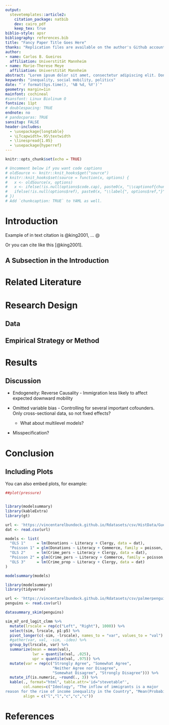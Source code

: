```yaml
---
output: 
  stevetemplates::article2:
    citation_package: natbib
    dev: cairo_pdf
    keep_tex: true
biblio-style: apsr
bibliography: references.bib
title: "Fancy Paper Title Goes Here"
thanks: "Replication files are available on the author's Github account (http://github.com). **Current version**: `r format(Sys.time(), '%B %d, %Y')`; **Corresponding author**: email@uni-mannheim.de."
author:
- name: Carlos B. Gueiros
  affiliation: Universtität Mannheim
- name: Marie-Therese Meye
  affiliation: Universtität Mannheim
abstract: "Lorem ipsum dolor sit amet, consectetur adipiscing elit. Donec sit amet libero justo. Pellentesque eget nibh ex. Aliquam tincidunt egestas lectus id ullamcorper. Proin tellus orci, posuere sed cursus at, bibendum ac odio. Nam consequat non ante eget aliquam. Nulla facilisis tincidunt elit. Nunc hendrerit pellentesque quam, eu imperdiet ipsum porttitor ut. Interdum et malesuada fames ac ante ipsum primis in faucibus. Suspendisse potenti. Duis vitae nibh mauris. Duis nec sem sit amet ante dictum mattis. Suspendisse diam velit, maximus eget commodo at, faucibus et nisi. Ut a pellentesque eros, sit amet suscipit eros. Nunc tincidunt quis risus suscipit vestibulum. Quisque eu fringilla massa."
keywords: "inequality, social mobility, politics"
date: "`r format(Sys.time(), '%B %d, %Y')`"
geometry: margin=1in
mainfont: cochineal
#sansfont: Linux Biolinum O
fontsize: 11pt
# doublespacing: TRUE
endnote: no
# pandocparas: TRUE
sansitup: FALSE
header-includes:
  - \usepackage{longtable}
  - \LTcapwidth=.95\textwidth
  - \linespread{1.05}
  - \usepackage{hyperref}
---
```


```r
knitr::opts_chunk$set(echo = TRUE)

# Uncomment below if you want code captions
# oldSource <- knitr::knit_hooks$get("source")
# knitr::knit_hooks$set(source = function(x, options) {
#   x <- oldSource(x, options)
#   x <- ifelse(!is.null(options$code.cap), paste0(x, "\\captionof{chunk}{", options$code.cap,"}"), x)
#   ifelse(!is.null(options$ref), paste0(x, "\\label{", options$ref,"}"), x)
# })
# Add `chunkcaption: TRUE` to YAML as well.
```

# Introduction

Example of in text citation is @king2001, ... \@ 

Or you can cite like this [@king2001].

## A Subsection in the Introduction

# Related Literature

# Research Design

## Data

## Empirical Strategy or Method

# Results

## Discussion

-   Endogeneity: Reverse Causality - Immigration less likely to affect expected downward mobility

-   Omitted variable bias - Controlling for several important cofounders. Only cross-sectional data, so not fixed effects?

    -   What about multilevel models?

-   Misspecification?

# Conclusion

\kant[24]

## Including Plots

You can also embed plots, for example:

```r
##plot(pressure)


library(modelsummary)
library(kableExtra)
library(gt)

url <- 'https://vincentarelbundock.github.io/Rdatasets/csv/HistData/Guerry.csv'
dat <- read.csv(url)

models <- list(
  "OLS 1"     = lm(Donations ~ Literacy + Clergy, data = dat),
  "Poisson 1" = glm(Donations ~ Literacy + Commerce, family = poisson, data = dat),
  "OLS 2"     = lm(Crime_pers ~ Literacy + Clergy, data = dat),
  "Poisson 2" = glm(Crime_pers ~ Literacy + Commerce, family = poisson, data = dat),
  "OLS 3"     = lm(Crime_prop ~ Literacy + Clergy, data = dat)
)

modelsummary(models)

library(modelsummary)
library(tidyverse)

url <- 'https://vincentarelbundock.github.io/Rdatasets/csv/palmerpenguins/penguins.csv'
penguins <- read.csv(url)

datasummary_skim(penguins)
```

```r


sim_m7_ord_logit_clmm %>%
  mutate(lrscale = rep(c("Left", "Right"), 1000)) %>%
  select(sim, lrscale, p1:p5) %>%
  pivot_longer(c(-sim, -lrscale), names_to = "var", values_to = "val")  %>%
  #gather(var, val, -sim, -ideo) %>%
  group_by(lrscale, var) %>%
  summarize(mean = mean(val),
            lwr = quantile(val, .025),
            upr = quantile(val, .975)) %>%
  mutate(var = rep(c("Strongly Agree", "Somewhat Agree",
                     "Neither Agree nor Disagree",
                     "Somewhat Disagree", "Strongly Disagree"))) %>%
  mutate_if(is.numeric, ~round(., 3)) %>%
  kable(., format="html", table.attr='id="stevetable"',
        col.names=c("Ideology", "The inflow of immigrants is a major
reason for the rise of income inequality in the Country", "Mean(Probability)", "Lower Bound", "Upper Bound"),
        align = c("l","l","c","c","c"))


```



\kant[25]

# References
